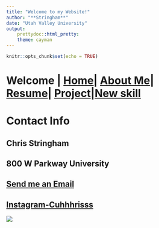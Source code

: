 ```yaml
---
title: "Welcome to my Website!"
author: "**Stringham**"
date: "Utah Valley University"
output:
    prettydoc::html_pretty:
    theme: cayman
---
```


```r
knitr::opts_chunk$set(echo = TRUE)
```

# Welcome | [Home](ContactInfo.html)| [About Me](AboutMe.html)| [Resume](Resume.html)| [Project](Project.html)|[New skill](New.html)

# Contact Info
## Chris Stringham
## 800 W Parkway University
## [Send me an Email](mailto:cstringham@rocketmail.com)
## [Instagram-Cuhhhrisss](https://www.instagram.com/cuhhhrisss)
![](Images/ChrisMaggie.jpg)



